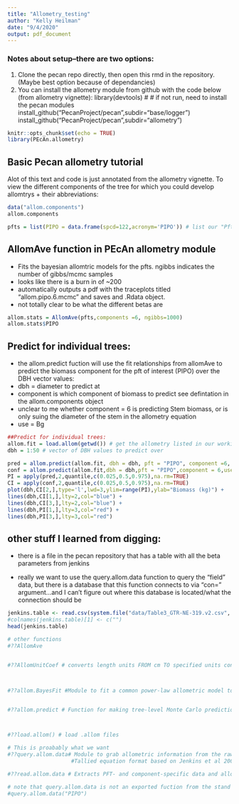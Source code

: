 ```yaml
---
title: "Allometry_testing"
author: "Kelly Heilman"
date: "9/4/2020"
output: pdf_document
---
```



### Notes about setup--there are two options:
1. Clone the pecan repo directly, then open this rmd in the repository. (Maybe best option because of dependancies)
2. You can install the allometry module from github with the code below (from allometry vignette):
library(devtools)
# # if not run, need to install the pecan modules
install_github("PecanProject/pecan",subdir="base/logger")
install_github("PecanProject/pecan",subdir="allometry")

```r
knitr::opts_chunk$set(echo = TRUE)
library(PEcAn.allometry)
```



## Basic Pecan allometry tutorial
Alot of this text and code is just annotated from the allometry vignette.
To view the different components of the tree for which you could develop allomtrys + their abbreviations:

```r

data("allom.components")
allom.components

pfts = list(PIPO = data.frame(spcd=122,acronym='PIPO')) # list our "Pfts--plant functional types" of interest--really list the species

```

## AllomAve function in PEcAn allometry module
- Fits the bayesian allomtric models for the pfts. ngibbs indicates the number of gibbs/mcmc samples
- looks like there is a burn in of ~200
- automatically outputs a pdf with the traceplots titled "allom.pipo.6.mcmc" and saves and .Rdata object.
- not totally clear to be what the different betas are


```r
allom.stats = AllomAve(pfts,components =6, ngibbs=1000) 
allom.stats$PIPO
```

## Predict for individual trees:
- the allom.predict fuction will use the fit relationships from allomAve to predict the biomass component for the pft of interest (PIPO) over the DBH vector values:
- dbh = diameter to predict at
- component is which component of biomass to predict see defintation in the allom.components object
- unclear to me whether component = 6 is predicting Stem biomass, or is only suing the diameter of the stem in the allometry equation
- use = Bg 


```r

##Predict for individual trees:
allom.fit = load.allom(getwd()) # get the allometry listed in our working directory
dbh = 1:50 # vector of DBH values to predict over

pred = allom.predict(allom.fit, dbh = dbh, pft = "PIPO", component =6, use = "Bg", interval = "prediction") # predict allometries for trees with dbh 1:50, and get the prediction interval
conf = allom.predict(allom.fit,dbh = dbh,pft = "PIPO",component = 6,use = "Bg",interval = "confidence")# predict allometries for trees with dbh 1:50, and get the confidence interval (including uncertainties)
PI = apply(pred,2,quantile,c(0.025,0.5,0.975),na.rm=TRUE)
CI = apply(conf,2,quantile,c(0.025,0.5,0.975),na.rm=TRUE)
plot(dbh,CI[2,],type='l',lwd=3,ylim=range(PI),ylab="Biomass (kg)") +
lines(dbh,CI[1,],lty=2,col="blue") +
lines(dbh,CI[3,],lty=2,col="blue") +
lines(dbh,PI[1,],lty=3,col="red") +
lines(dbh,PI[3,],lty=3,col="red")

```

## other stuff I learned from digging:
- there is a file in the pecan repository that has a table with all the beta parameters from jenkins

- really we want to use the query.allom.data function to query the "field" data, but there is a database that this function connects to via "con=" argument...and I can't figure out where this database is located/what the connection should be
```r

jenkins.table <- read.csv(system.file("data/Table3_GTR-NE-319.v2.csv", package = "PEcAn.allometry"), header = TRUE)
#colnames(jenkins.table)[1] <- c("")
head(jenkins.table)

# other functions
#??AllomAve


#??AllomUnitCoef # converts length units FROM cm TO specified units converts mass units TO kg FROM specificed units



#??allom.BayesFit #Module to fit a common power-law allometric model to a mixture of raw data and allometric equations in a Heirarchical Bayes framework with multiple imputation of the allometric data


#??allom.predict # Function for making tree-level Monte Carlo predictions from allometric equations estimated from the PEcAn allometry module



#??load.allom() # load .allom files

# This is proabably what we want
#??query.allom.data# Module to grab allometric information from the raw data table Will grab both original field data and tallied equations
                    #Tallied equation format based on Jenkins et al 2004 USFS General Technical Report NE-319

#??read.allom.data # Extracts PFT- and component-specific data and allometeric equations from the specified files.

# note that query.allom.data is not an exported fuction from the stand alone module....
#query.allom.data("PIPO")
```
